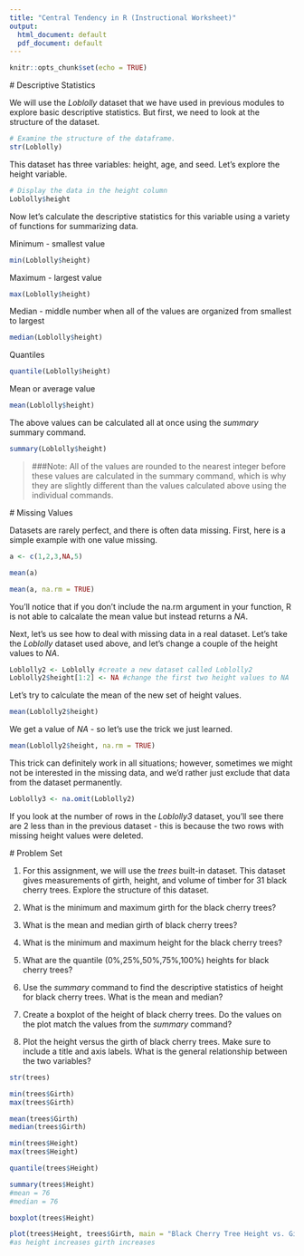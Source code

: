 ---
title: "Central Tendency in R (Instructional Worksheet)"
output:
  html_document: default
  pdf_document: default
---

```{r setup, include=FALSE}
knitr::opts_chunk$set(echo = TRUE)
```

<script src="hideOutput.js"></script>

<link rel="stylesheet" type="text/css" href="fold.css">


#\textcolor{blue}{1.1} Descriptive Statistics

We will use the *Loblolly* dataset that we have used in previous modules to explore basic descriptive statistics. But first, we need to look at the structure of the dataset.  

```{r eval=FALSE}
# Examine the structure of the dataframe.
str(Loblolly)
```

This dataset has three variables: height, age, and seed. Let's explore the height variable.  

```{r eval=FALSE}
# Display the data in the height column
Loblolly$height
```

Now let's calculate the descriptive statistics for this variable using a variety of functions for summarizing data.

Minimum - smallest value  
```{r eval=FALSE}
min(Loblolly$height)
```

Maximum - largest value
```{r eval=FALSE}
max(Loblolly$height)
```

Median - middle number when all of the values are organized from smallest to largest
```{r eval=FALSE}
median(Loblolly$height)
```

Quantiles
```{r eval=FALSE}
quantile(Loblolly$height)
```

Mean or average value
```{r eval=FALSE}
mean(Loblolly$height)
```

The above values can be calculated all at once using the *summary* summary command.
```{r eval=FALSE}
summary(Loblolly$height)
```

>###Note: All of the values are rounded to the nearest integer before these values are calculated in the summary command, which is why they are slightly different than the values calculated above using the individual commands.

#\textcolor{blue}{1.2} Missing Values

Datasets are rarely perfect, and there is often data missing. First, here is a simple example with one value missing.

```{r eval=FALSE}
a <- c(1,2,3,NA,5)

mean(a)

mean(a, na.rm = TRUE)
```

You'll notice that if you don't include the na.rm argument in your function, R is not able to calcalate the mean value but instead returns a *NA*. 

Next, let's us see how to deal with missing data in a real dataset. Let's take the *Loblolly* dataset used above, and let's change a couple of the height values to *NA*. 

```{r eval=FALSE}
Loblolly2 <- Loblolly #create a new dataset called Loblolly2 
Loblolly2$height[1:2] <- NA #change the first two height values to NA
```

Let's try to calculate the mean of the new set of height values.

```{r eval=FALSE}
mean(Loblolly2$height)
```

We get a value of *NA* - so let's use the trick we just learned.

```{r eval=FALSE}
mean(Loblolly2$height, na.rm = TRUE)
```

This trick can definitely work in all situations; however, sometimes we might not be interested in the missing data, and we'd rather just exclude that data from the dataset permanently. 

```{r eval=FALSE}
Loblolly3 <- na.omit(Loblolly2)
```

If you look at the number of rows in the *Loblolly3* dataset, you'll see there are 2 less than in the previous dataset - this is because the two rows with missing height values were deleted.

\newpage

#\textcolor{blue}{1.3} Problem Set

1. For this assignment, we will use the *trees* built-in dataset. This dataset gives measurements of girth, height, and volume of timber for 31 black cherry trees. Explore the structure of this dataset.  

2. What is the minimum and maximum girth for the black cherry trees?  

3. What is the mean and median girth of black cherry trees?  

4. What is the minimum and maximum height for the black cherry trees?  

5. What are the quantile (0%,25%,50%,75%,100%) heights for black cherry trees? 

6. Use the *summary* command to find the descriptive statistics of height for black cherry trees. What is the mean and median?  

7. Create a boxplot of the height of black cherry trees. Do the values on the plot match the values from the *summary* command?

8. Plot the height versus the girth of black cherry trees. Make sure to include a title and axis labels. What is the general relationship between the two variables?


<div class="fold s">

```{r eval = FALSE}
str(trees)

min(trees$Girth)
max(trees$Girth)

mean(trees$Girth)
median(trees$Girth)

min(trees$Height)
max(trees$Height)

quantile(trees$Height)

summary(trees$Height)
#mean = 76
#median = 76

boxplot(trees$Height)

plot(trees$Height, trees$Girth, main = "Black Cherry Tree Height vs. Girth", xlab = "Height", ylab = "Girth")
#as height increases girth increases

```

</div>



















